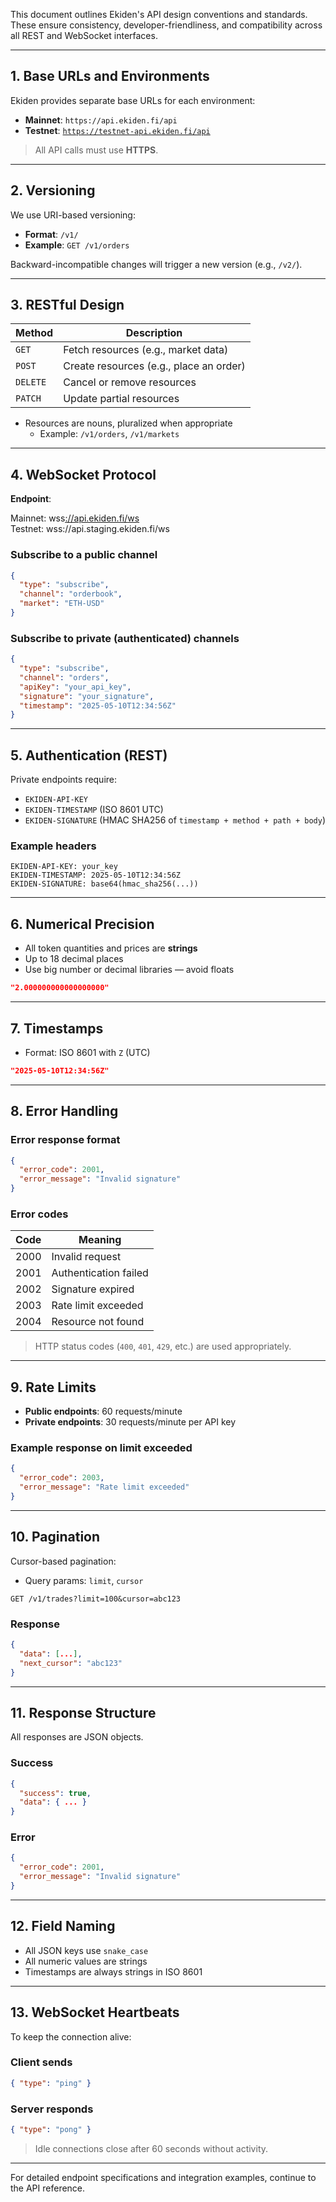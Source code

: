 This document outlines Ekiden's API design conventions and standards. These ensure consistency, developer-friendliness, and compatibility across all REST and WebSocket interfaces.

---

## 1. Base URLs and Environments

Ekiden provides separate base URLs for each environment:

- **Mainnet**: `https://api.ekiden.fi/api`
- **Testnet**: [`https://testnet-api.ekiden.fi/api`](https://testnet-api.ekiden.fi/api)

> All API calls must use **HTTPS**.

---

## 2. Versioning

We use URI-based versioning:

- **Format**: `/v1/`
- **Example**: `GET /v1/orders`

Backward-incompatible changes will trigger a new version (e.g., `/v2/`).

---

## 3. RESTful Design

| Method   | Description                             |
| -------- | --------------------------------------- |
| `GET`    | Fetch resources (e.g., market data)     |
| `POST`   | Create resources (e.g., place an order) |
| `DELETE` | Cancel or remove resources              |
| `PATCH`  | Update partial resources                |

- Resources are nouns, pluralized when appropriate
  - Example: `/v1/orders`, `/v1/markets`

---

## 4. WebSocket Protocol

**Endpoint**:

Mainnet: wss[<u>://api.ekiden.fi/</u>](https://api.ekiden.fi/api)<u>ws</u>\
Testnet: wss://api.staging.ekiden.fi/ws

### Subscribe to a public channel

```json
{
  "type": "subscribe",
  "channel": "orderbook",
  "market": "ETH-USD"
}
```

### Subscribe to private (authenticated) channels

```json
{
  "type": "subscribe",
  "channel": "orders",
  "apiKey": "your_api_key",
  "signature": "your_signature",
  "timestamp": "2025-05-10T12:34:56Z"
}
```

---

## 5. Authentication (REST)

Private endpoints require:

- `EKIDEN-API-KEY`
- `EKIDEN-TIMESTAMP` (ISO 8601 UTC)
- `EKIDEN-SIGNATURE` (HMAC SHA256 of `timestamp + method + path + body`)

### Example headers

```http
EKIDEN-API-KEY: your_key
EKIDEN-TIMESTAMP: 2025-05-10T12:34:56Z
EKIDEN-SIGNATURE: base64(hmac_sha256(...))
```

---

## 6. Numerical Precision

- All token quantities and prices are **strings**
- Up to 18 decimal places
- Use big number or decimal libraries — avoid floats

```json
"2.000000000000000000"
```

---

## 7. Timestamps

- Format: ISO 8601 with `Z` (UTC)

```json
"2025-05-10T12:34:56Z"
```

---

## 8. Error Handling

### Error response format

```json
{
  "error_code": 2001,
  "error_message": "Invalid signature"
}
```

### Error codes

| Code | Meaning               |
| ---- | --------------------- |
| 2000 | Invalid request       |
| 2001 | Authentication failed |
| 2002 | Signature expired     |
| 2003 | Rate limit exceeded   |
| 2004 | Resource not found    |

> HTTP status codes (`400`, `401`, `429`, etc.) are used appropriately.

---

## 9. Rate Limits

- **Public endpoints**: 60 requests/minute
- **Private endpoints**: 30 requests/minute per API key

### Example response on limit exceeded

```json
{
  "error_code": 2003,
  "error_message": "Rate limit exceeded"
}
```

---

## 10. Pagination

Cursor-based pagination:

- Query params: `limit`, `cursor`

```http
GET /v1/trades?limit=100&cursor=abc123
```

### Response

```json
{
  "data": [...],
  "next_cursor": "abc123"
}
```

---

## 11. Response Structure

All responses are JSON objects.

### Success

```json
{
  "success": true,
  "data": { ... }
}
```

### Error

```json
{
  "error_code": 2001,
  "error_message": "Invalid signature"
}
```

---

## 12. Field Naming

- All JSON keys use `snake_case`
- All numeric values are strings
- Timestamps are always strings in ISO 8601

---

## 13. WebSocket Heartbeats

To keep the connection alive:

### Client sends

```json
{ "type": "ping" }
```

### Server responds

```json
{ "type": "pong" }
```

> Idle connections close after 60 seconds without activity.

---

For detailed endpoint specifications and integration examples, continue to the API reference.